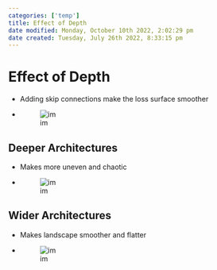 ```yaml
---
categories: ['temp']
title: Effect of Depth
date modified: Monday, October 10th 2022, 2:02:29 pm
date created: Tuesday, July 26th 2022, 8:33:15 pm
---
```


# Effect of Depth
- Adding skip connections make the loss surface smoother
- ![im](images/Pasted%20image%2020220306132740.png)

## Deeper Architectures
- Makes more uneven and chaotic
- ![im](images/Pasted%20image%2020220306132843.png)

## Wider Architectures
- Makes landscape smoother and flatter
- ![im](images/Pasted%20image%2020220306132940.png)



